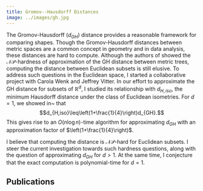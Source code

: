 ```yaml
---
title: Gromov--Hausdorff Distances
image: ../images/gh.jpg
---
```

The Gromov-Hausdorff ($d_{GH}$) distance provides a reasonable framework for comparing shapes. 
Though the Gromov-Hausdorff distances between metric spaces are a common concept in geometry and in data analysis, these distances are hard to compute.
Although the authors of \cite{agarwal_computing_2015} showed the $\mathcal{NP}$-hardness of approximation of the GH distance between metric trees, computing the distance between Euclidean subsets is still elusive. 
To address such questions in the Euclidean space, I started a collaborative project with Carola Wenk and Jeffrey Vitter. 
In our effort to approximate the GH distance for subsets of $\mathbb{R}^d$, I studied its relationship with $d_{H,iso}$, the minimum Hausdorff distance under the class of Euclidean isometries. For $d=1$, we showed in~\cite{majhi2019approximating} that
$$d_{H,iso}\leq\left(1+\frac{1}{4}\right)d_{GH}.$$ This gives rise to an $O(n\log{n})$-time algorithm for approximating $d_{GH}$ with an approximation factor of $\left(1+\frac{1}{4}\right)$. 

I believe that computing the distance is $\mathcal{NP}$-hard for Euclidean
subsets. I steer the current investigation towards such hardness questions,
along with the question of approximating $d_{GH}$ for $d>1$. At the same time, I
conjecture that the exact computation is polynomial-time for $d=1$.

## Publications